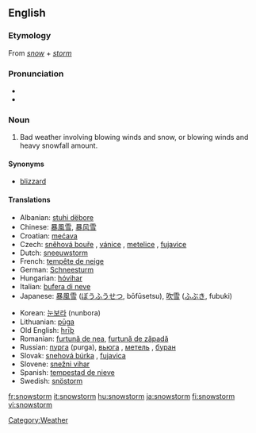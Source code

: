 ==English==
===Etymology===
From ''[[snow]]'' + ''[[storm]]''

===Pronunciation===
*{{IPA|/ˈsnəʊstɔːm/}}
*{{audio|en-us-snowstorm.ogg|Audio (US)}}

===Noun===
{{en-noun}}

# Bad weather involving blowing winds and snow, or blowing winds and heavy snowfall amount.

====Synonyms====
*[[blizzard]]

====Translations====
{{top}}
*Albanian: [[stuhi dëbore]]
*Chinese: [[暴風雪]], [[暴风雪]]
*Croatian: [[mećava]]  {{f}}
*Czech: [[sněhová bouře]]  {{f}},  [[vánice]]  {{f}}, [[metelice]]  {{f}}, [[fujavice]]  {{f}}
*Dutch: [[sneeuwstorm]] {{m}}
*French: [[tempête de neige]] {{f}}
*German: [[Schneesturm]] {{m}}
*Hungarian: [[hóvihar]]
*Italian: [[bufera di neve]] {{f}}
*Japanese: [[暴風雪]] ([[ぼうふうせつ]], bōfūsetsu), [[吹雪]] ([[ふぶき]], fubuki)
{{mid}}
*Korean: [[눈보라]] (nunbora)
*Lithuanian: [[pūga]] {{f}}
*Old English: [[hriþ|hrīþ]]
*Romanian: [[furtună de nea]], [[furtună de zăpadă]]
*Russian: [[пурга]] {{f}} (purga),  [[вьюгa]]  {{f}}, [[мeтeль]]  {{f}}, [[бурaн]]  {{m}}
*Slovak: [[snehová búrka]]  {{f}}, [[fujavica]]  {{f}}
*Slovene: [[snežni vihar]] {{m}}
*Spanish: [[tempestad de nieve]] {{f}}
*Swedish: [[snöstorm]]
{{bottom}}
[[Category:Weather]]

[[fr:snowstorm]]
[[it:snowstorm]]
[[hu:snowstorm]]
[[ja:snowstorm]]
[[fi:snowstorm]]
[[vi:snowstorm]]